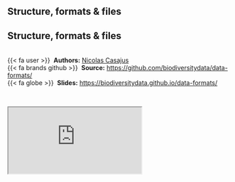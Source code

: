 ## Structure, formats & files {.unnumbered}


::: {.callout-note icon=true appearance="simple"}
## Structure, formats & files

<br />
{{< fa user >}} &nbsp;**Authors:** [Nicolas Casajus](https://nicolascasajus.fr)<br/>
{{< fa brands github >}} &nbsp;**Source:** <https://github.com/biodiversitydata/data-formats/><br/>
{{< fa globe >}} &nbsp;**Slides:** <https://biodiversitydata.github.io/data-formats/>
:::


<br />


<div class="container">
  <iframe class="responsive-iframe" src="https://biodiversitydata.github.io/data-formats"></iframe>
</div>
